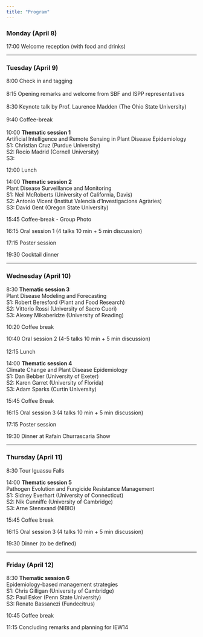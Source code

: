 ```yaml
---
title: "Program"
---
```


### Monday (April 8)

17:00 Welcome reception (with food and drinks)

------------------------------------------------------------------------

### Tuesday (April 9)

8:00 Check in and tagging\
\
8:15 Opening remarks and welcome from SBF and ISPP representatives\
\
8:30 Keynote talk by Prof. Laurence Madden (The Ohio State University)\
\
9:40 Coffee-break\
\
10:00 **Thematic session 1**\
Artificial Intelligence and Remote Sensing in Plant Disease Epidemiology\
S1: Christian Cruz (Purdue University)\
S2: Rocío Madrid (Cornell University)\
S3:

12:00 Lunch

14:00 **Thematic session 2** **\
**Plant Disease Surveillance and Monitoring\
S1: Neil McRoberts (University of California, Davis)\
S2: Antonio Vicent (Institut Valencià d'Investigacions Agràries)\
S3: David Gent (Oregon State University)

15:45 Coffee-break - Group Photo

16:15 Oral session 1 (4 talks 10 min + 5 min discussion)

17:15 Poster session

19:30 Cocktail dinner

------------------------------------------------------------------------

### Wednesday (April 10)

8:30 **Thematic session 3**\
Plant Disease Modeling and Forecasting\
S1: Robert Beresford (Plant and Food Research)\
S2: Vittorio Rossi (University of Sacro Cuori)\
S3: Alexey Mikaberidze (University of Reading)

10:20 Coffee break

10:40 Oral session 2 (4-5 talks 10 min + 5 min discussion)\
\
12:15 Lunch

14:00 **Thematic session 4**\
Climate Change and Plant Disease Epidemiology\
S1: Dan Bebber (University of Exeter)\
S2: Karen Garret (University of Florida)\
S3: Adam Sparks (Curtin University) 

15:45 Coffee Break

16:15 Oral session 3 (4 talks 10 min + 5 min discussion)

17:15 Poster session

19:30 Dinner at Rafain Churrascaria Show

------------------------------------------------------------------------

### Thursday (April 11)

8:30 Tour Iguassu Falls

14:00 **Thematic session 5**\
Pathogen Evolution and Fungicide Resistance Management\
S1: Sidney Everhart (University of Connecticut)\
S2: Nik Cunniffe (University of Cambridge)\
S3: Arne Stensvand (NIBIO)

15:45 Coffee break

16:15 Oral session 3 (4 talks 10 min + 5 min discussion)

19:30 Dinner (to be defined)

------------------------------------------------------------------------

### Friday (April 12)

8:30 **Thematic session 6**\
Epidemiology-based management strategies\
S1: Chris Gilligan (University of Cambridge)\
S2: Paul Esker (Penn State University)\
S3: Renato Bassanezi (Fundecitrus)

10:45 Coffee break

11:15 Concluding remarks and planning for IEW14 
